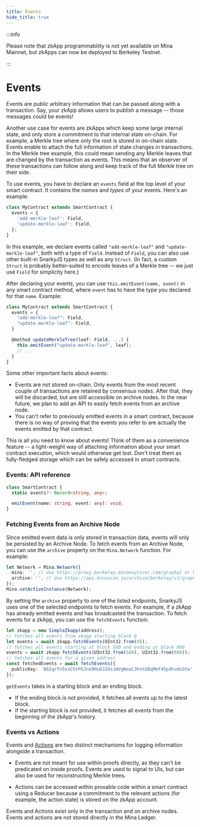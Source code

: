 ```yaml
---
title: Events
hide_title: true
---
```


:::info

Please note that zkApp programmability is not yet available on Mina Mainnet, but zkApps can now be deployed to Berkeley Testnet.

:::

# Events

Events are _public_ arbitrary information that can be passed along with a transaction. Say, your zkApp allows users to publish a message -- those messages could be events!

Another use case for events are zkApps which keep some large internal state, and only store a commitment to that internal state on-chain. For example, a Merkle tree where only the root is stored in on-chain state. Events enable to attach the full information of state changes in transactions. In the Merkle tree example, this could mean sending any Merkle leaves that are changed by the transaction as events. This means that an observer of these transactions can follow along and keep track of the full Merkle tree on their side.

To use events, you have to declare an `events` field at the top level of your smart contract. It contains the _names_ and _types_ of your events. Here's an example:

```ts
class MyContract extends SmartContract {
  events = {
    'add-merkle-leaf': Field,
    'update-merkle-leaf': Field,
  };
}
```

In this example, we declare events called `"add-merkle-leaf"` and `"update-merkle-leaf"`, both with a type of `Field`. Instead of `Field`, you can also use other built-in SnarkyJS types as well as any `Struct`. (In fact, a custom `Struct` is probably better-suited to encode leaves of a Merkle tree -- we just use `Field` for simplicity here.)

After declaring your events, you can use `this.emitEvent(name, event)` in any smart contract method, where `event` has to have the type you declared for that `name`. Example:

```ts
class MyContract extends SmartContract {
  events = {
    "add-merkle-leaf": Field,
    "update-merkle-leaf": Field,
  }

  @method updateMerkleTree(leaf: Field, ...) {
    this.emitEvent("update-merkle-leaf", leaf);
    // ...
  }
}
```

Some other important facts about events:

- Events are not stored on-chain. Only events from the most recent couple of transactions are retained by consensus nodes. After that, they will be discarded, but are still accessible on archive nodes. In the near future, we plan to add an API to easily fetch events from an archive node.
- You can't refer to previously emitted events in a smart contract, because there is no way of proving that the events you refer to are actually the events emitted by that contract.

This is all you need to know about events! Think of them as a convenience feature -- a light-weight way of attaching information about your smart contract execution, which would otherwise get lost. Don't treat them as fully-fledged storage which can be safely accessed in smart contracts.

### Events: API reference

```ts
class SmartContract {
  static events?: Record<string, any>;

  emitEvent(name: string, event: any): void;
}
```

### Fetching Events from an Archive Node

Since emitted event data is only stored in transaction data, events will only be persisted by an Archive Node. To fetch events from an Archive Node, you can use the `archive` property on the `Mina.Network` function. For example:

```ts
let Network = Mina.Network({
  mina: '', // Use https://proxy.berkeley.minaexplorer.com/graphql or https://api.minascan.io/node/berkeley/v1/graphql
  archive: '', // Use https://api.minascan.io/archive/berkeley/v1/graphql/ or https://archive.berkeley.minaexplorer.com/
});
Mina.setActiveInstance(Network);
```

By setting the `archive` property to one of the listed endpoints, SnarkyJS uses one of the selected endpoints to fetch events. For example, if a zkApp has already emitted events and has broadcasted the transaction. To fetch events for a zkApp, you can use the `fetchEvents` function:

```ts
let zkapp = new SimpleZkapp(address);
// fetches all events from zkapp starting block 0
let events = await zkapp.fetchEvents(UInt32.from(0));
// fetches all events starting at block 560 and ending at block 600
events = await zkapp.fetchEvents(UInt32.from(560), UInt32.from(600));
// fetches all events for a given address
const fetchedEvents = await fetchEvents({
  publicKey: 'B62qrfn5xxChtPGJne9HuDJZ4ziWVgWxeL3hntGBqMmf45p4hudo3tw',
});
```

`getEvents` takes in a starting block and an ending block. 

- If the ending block is not provided, it fetches all events up to the latest block. 
- If the starting block is not provided, it fetches all events from the beginning of the zkApp's history.

### Events vs Actions

Events and [Actions](actions-and-reducer) are two distinct mechanisms for logging information alongside a transaction. 

- Events are not meant for use within proofs directly, as they can't be predicated on inside proofs. Events are used to signal to UIs, but can also be used for reconstructing Merkle trees. 

- Actions can be accessed within provable code within a smart contract using a Reducer because a commitment to the relevant actions (for example, the action state) is stored on the zkApp account. 

Events and Actions exist only in the transaction and on archive nodes. Events and actions are not stored directly in the Mina Ledger.
